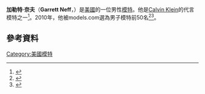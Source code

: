 {{Infobox model
| name          = Garrett Neff
| birth_name    =
| image         =
| birth_date    = {{Birth date and age|mf=yes|1984|4|12}}
| birth_place   = [[美國|美國]][[德拉瓦州|德拉瓦州]][[威明頓_(德拉瓦州)|威明頓]]
| death_date    =
| measurements  = Waist: 32"<br />Inseam: 32"
| height        = {{height|m=1.87|precision=1}}<ref>{{cite web|url=http://www.whynotmodels.com/model/garrett_neff|title=Garrett Neff|website=WhyNot Models|date=|accessdate=February 8, 2015|deadurl=yes|archiveurl=https://web.archive.org/web/20150209045550/http://www.whynotmodels.com/model/garrett_neff|archivedate=2015年2月9日}}</ref>
| hair_color    = 棕色
| eye_color     = 藍/灰
| suit          = 40"
| shoe_size     = {{Plain list|*10.5 (US)
*44 (EU)}}
| ethnicity     = A美國
| agency        = {{Plain list|*[[Wilhelmina_Models|Wilhelmina Models]], [[New_York_City|New York City]]
*[[Why_Not_Model_Agency|Why Not Model Agency]], [[Milan|Milan]]
*Success Models, [[Paris|Paris]]
*Sight Models, [[Barcelona|Barcelona]]}}
| website       = {{URL|garrettneff.com}}
}}
'''加勒特·奈夫'''（'''Garrett Neff'''，{{bd|1984年|4月12日}}）是[[美國|美國]]的一位男性[[模特|模特]]。他是[[Calvin_Klein|Calvin Klein]]的代言模特之一<ref>{{cite web |url=http://www.mostbeautifulman.com/misc/GarrettNeff/bio.shtml |title=Garrett Neff – pictures, picture, pics, images, gallery, info, bio, gossip, shirtless, photos, videos, band, lyrics, songs |publisher=Mostbeautifulman.com |date= |accessdate=2010-08-12 |deadurl=yes |archiveurl=https://web.archive.org/web/20100802162456/http://www.mostbeautifulman.com/misc/GarrettNeff/bio.shtml |archivedate=2010-08-02 }}</ref>。2010年，他被models.com選為男子模特前50名<ref>{{cite web |url=http://models.com/model_culture/50topmalemodels/top50.cfm?fnumber=10&lnumber=6 |title=MODELS.com's 50 Top Male Models – 10–6 |publisher=Models.com |date= |accessdate=2010-08-12 |archive-date=2010-08-17 |archive-url=https://web.archive.org/web/20100817170626/http://models.com/model_culture/50topmalemodels/top50.cfm?fnumber=10&lnumber=6 |dead-url=no }}</ref><ref>{{cite web |url=http://models.com/models/Garrett-Neff/year |title=Garrett Neff – Model |publisher=Models.com |date= |accessdate=2010-08-12 |archive-date=2010-09-19 |archive-url=https://web.archive.org/web/20100919232753/http://models.com/models/Garrett-Neff/year |dead-url=no }}</ref>。
==參考資料==
{{reflist}}
[[Category:美國模特|Category:美國模特]]